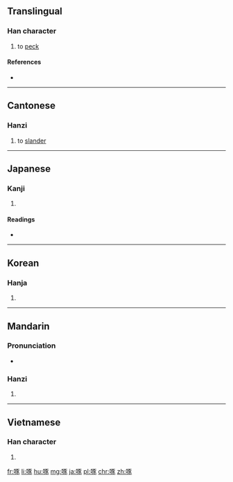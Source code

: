 ==Translingual==

===Han character===
{{Han char|rn=30|rad=口|as=08|sn=11|four=6103<sub>2</sub>|canj=口一尸人 (RMSO)|ids=⿰[[口]][[豖]]}}

# to [[peck]]

====References====
* {{Han ref|kx=0194.300|dkj=03801|dj=0415.070|hdz=10639.010|uh=5544|ud=21828|bh=B0D6|bd=45270}}

----

==Cantonese==

===Hanzi===
{{yue-hanzi|jyut=[[doek3]], [[doeng1]]|y=deuk3, deung1}}

# to [[slander]]

----

==Japanese==

===Kanji===
{{ja-kanji|grade=|rs=口08}}

# {{defn|lang=ja|sort=口08}}

====Readings====
* {{ja-readings|on=[[たく]] (taku)|kun=[[ついばむ]] (tsuibamu)}}

----

==Korean==

===Hanja===
{{ko-hanja|hangeul=탁|rv=tak|mr=t'ak}}

# {{defn|lang=ko|sort=口08}}

----

==Mandarin==

===Pronunciation===
* {{audio|Zh-zhuó.ogg|Audio|lang=cmn}}

===Hanzi===
{{cmn-hanzi|pin=[[zhuó]] ([[zhuo2]])|wg=cho<sup>2</sup>}}

# {{defn|lang=cmn|sort=口08}}

----

==Vietnamese==

===Han character===
{{vi-hantu|[[trác]], [[trốc]], [[chác]]|rs=口08}}

# {{defn|lang=vi}}

[[fr:啄]]
[[li:啄]]
[[hu:啄]]
[[mg:啄]]
[[ja:啄]]
[[pl:啄]]
[[chr:啄]]
[[zh:啄]]